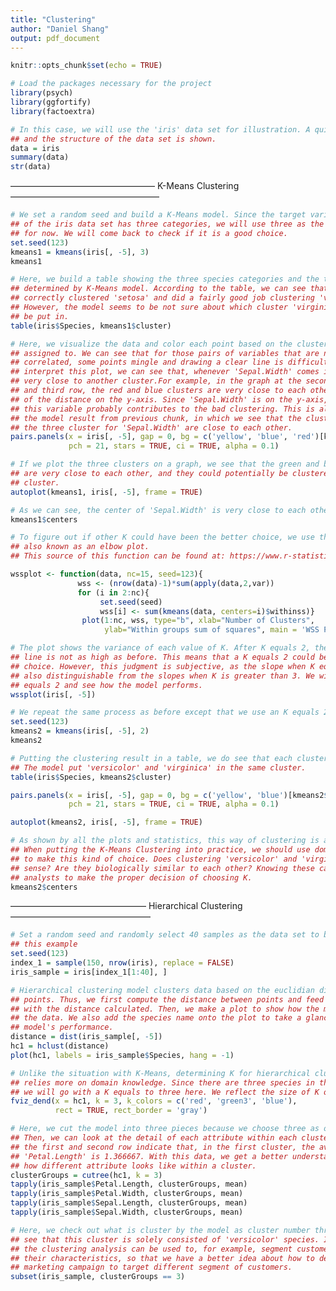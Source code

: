 ```yaml
---
title: "Clustering"
author: "Daniel Shang"
output: pdf_document
---
```


```r
knitr::opts_chunk$set(echo = TRUE)
```

```r
# Load the packages necessary for the project
library(psych)
library(ggfortify)
library(factoextra)
```

```r
# In this case, we will use the 'iris' data set for illustration. A quick summary
## and the structure of the data set is shown.
data = iris
summary(data)
str(data)
```

-------------------------------------------------- K-Means Clustering ---------------------------------------------------
```r
# We set a random seed and build a K-Means model. Since the target variable (Species)
## of the iris data set has three categories, we will use three as the value K
## for now. We will come back to check if it is a good choice.
set.seed(123)
kmeans1 = kmeans(iris[, -5], 3)
kmeans1 
```

```r
# Here, we build a table showing the three species categories and the three clusters
## determined by K-Means model. According to the table, we can see that the model
## correctly clustered 'setosa' and did a fairly good job clustering 'versicolor.'
## However, the model seems to be not sure about which cluster 'virginica' should
## be put in.
table(iris$Species, kmeans1$cluster)
```

```r
# Here, we visualize the data and color each point based on the cluster it is
## assigned to. We can see that for those pairs of variables that are not highly
## correlated, some points mingle and drawing a clear line is difficult. To
## interpret this plot, we can see that, whenever 'Sepal.Width' comes in, it is
## very close to another cluster.For example, in the graph at the second column
## and third row, the red and blue clusters are very close to each other in terms
## of the distance on the y-axis. Since 'Sepal.Width' is on the y-axis, we know that
## this variable probably contributes to the bad clustering. This is also shown in
## the model result from previous chunk, in which we see that the cluster means of
## the three cluster for 'Sepal.Width' are close to each other.
pairs.panels(x = iris[, -5], gap = 0, bg = c('yellow', 'blue', 'red')[kmeans1$cluster],
             pch = 21, stars = TRUE, ci = TRUE, alpha = 0.1)
```

```r
# If we plot the three clusters on a graph, we see that the green and blue clusters
## are very close to each other, and they could potentially be clustered in the same
## cluster.
autoplot(kmeans1, iris[, -5], frame = TRUE)
```

```r
# As we can see, the center of 'Sepal.Width' is very close to each other.
kmeans1$centers
```

```r
# To figure out if other K could have been the better choice, we use the WSS Plot,
## also known as an elbow plot.
## This source of this function can be found at: https://www.r-statistics.com/2013/08/k-means-clustering-from-r-in-action/

wssplot <- function(data, nc=15, seed=123){
               wss <- (nrow(data)-1)*sum(apply(data,2,var))
               for (i in 2:nc){
                    set.seed(seed)
                    wss[i] <- sum(kmeans(data, centers=i)$withinss)}
                plot(1:nc, wss, type="b", xlab="Number of Clusters",
                     ylab="Within groups sum of squares", main = 'WSS Plot')}
```

```r
# The plot shows the variance of each value of K. After K equals 2, the slope of
## line is not as high as before. This means that a K equals 2 could be a better
## choice. However, this judgment is subjective, as the slope when K equals 3 is
## also distinguishable from the slopes when K is greater than 3. We will use K
## equals 2 and see how the model performs.
wssplot(iris[, -5])
```

```r
# We repeat the same process as before except that we use an K equals 2 this time.
set.seed(123)
kmeans2 = kmeans(iris[, -5], 2)
kmeans2
```

```r
# Putting the clustering result in a table, we do see that each cluster is 'purer.'
## The model put 'versicolor' and 'virginica' in the same cluster.
table(iris$Species, kmeans2$cluster)
```

```r
pairs.panels(x = iris[, -5], gap = 0, bg = c('yellow', 'blue')[kmeans2$cluster],
             pch = 21, stars = TRUE, ci = TRUE, alpha = 0.1)
```

```r
autoplot(kmeans2, iris[, -5], frame = TRUE)
```

```r
# As shown by all the plots and statistics, this way of clustering is also acceptable.
## When putting the K-Means Clustering into practice, we should use domain knowledge
## to make this kind of choice. Does clustering 'versicolor' and 'virginica' make
## sense? Are they biologically similar to each other? Knowing these can help
## analysts to make the proper decision of choosing K.
kmeans2$centers
```

----------------------------------------------- Hierarchical Clustering ------------------------------------------------
```r
# Set a random seed and randomly select 40 samples as the data set to be used in
## this example
set.seed(123)
index_1 = sample(150, nrow(iris), replace = FALSE)
iris_sample = iris[index_1[1:40], ]
```

```r
# Hierarchical clustering model clusters data based on the euclidian distance between
## points. Thus, we first compute the distance between points and feed the model
## with the distance calculated. Then, we make a plot to show how the model cluster
## the data. We also add the species name onto the plot to take a glance at the
## model's performance.
distance = dist(iris_sample[, -5])
hc1 = hclust(distance)
plot(hc1, labels = iris_sample$Species, hang = -1)
```

```r
# Unlike the situation with K-Means, determining K for hierarchical clustering
## relies more on domain knowledge. Since there are three species in the data set,
## we will go with a K equals to three here. We reflect the size of K on the graph.
fviz_dend(x = hc1, k = 3, k_colors = c('red', 'green3', 'blue'),
          rect = TRUE, rect_border = 'gray')
```

```r
# Here, we cut the model into three pieces because we choose three as our size of K.
## Then, we can look at the detail of each attribute within each cluster. For example,
## the first and second row indicate that, in the first cluster, the average
## 'Petal.Length' is 1.366667. With this data, we get a better understanding about
## how different attribute looks like within a cluster.
clusterGroups = cutree(hc1, k = 3)
tapply(iris_sample$Petal.Length, clusterGroups, mean)
tapply(iris_sample$Petal.Width, clusterGroups, mean)
tapply(iris_sample$Sepal.Length, clusterGroups, mean)
tapply(iris_sample$Sepal.Width, clusterGroups, mean)
```

```r
# Here, we check out what is cluster by the model as cluster number three. We can
## see that this cluster is solely consisted of 'versicolor' species. In application,
## the clustering analysis can be used to, for example, segment customers based on
## their characteristics, so that we have a better idea about how to design different
## marketing campaign to target different segment of customers.
subset(iris_sample, clusterGroups == 3)
```
